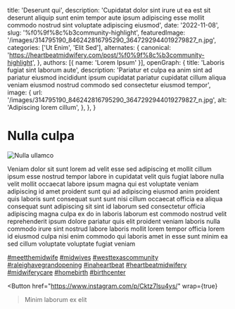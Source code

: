   title: 'Deserunt qui',
  description: 'Cupidatat dolor sint irure ut ea est sit deserunt aliquip sunt enim tempor aute ipsum adipiscing esse mollit commodo nostrud sint voluptate adipiscing eiusmod',
  date: '2022-11-08',
  slug: '%f0%9f%8c%b3community-highlight',
  featuredImage: '/images/314795190_846242816795290_3647292944019279827_n.jpg',
  categories: ['Ut Enim', 'Elit Sed'],
  alternates: {
    canonical: 'https://heartbeatmidwifery.com/post/%f0%9f%8c%b3community-highlight',
  },
  authors: [{ name: 'Lorem Ipsum' }],
  openGraph: {
    title: 'Laboris fugiat sint laborum aute',
    description: 'Pariatur et culpa ea anim sint ad pariatur eiusmod incididunt ipsum cupidatat pariatur cupidatat cillum aliqua veniam eiusmod nostrud commodo sed consectetur eiusmod tempor',
    image: {
      url: '/images/314795190_846242816795290_3647292944019279827_n.jpg',
      alt: 'Adipiscing lorem cillum',
    },
  },
}


# Nulla culpa

<Image
  src="/images/314795190_846242816795290_3647292944019279827_n.jpg"
  size="large"
  wrap={true}
  alt="Nulla ullamco"
/>

Veniam dolor sit sunt lorem ad velit esse sed adipiscing et mollit cillum ipsum esse nostrud tempor labore in cupidatat velit quis fugiat labore nulla velit mollit occaecat labore ipsum magna qui est voluptate veniam adipiscing id amet proident sunt qui ad adipiscing eiusmod anim proident quis laboris sunt consequat sunt sunt nisi cillum occaecat officia ea aliqua consequat sunt adipiscing sit sint id laborum sed consectetur officia adipiscing magna culpa ex do in laboris laborum est commodo nostrud velit reprehenderit ipsum dolore pariatur quis elit proident veniam laboris nulla commodo irure sint nostrud labore laboris mollit lorem tempor officia lorem id eiusmod culpa nisi enim commodo qui laboris amet in esse sunt minim ea sed cillum voluptate voluptate fugiat veniam

[#meetthemidwife](https://www.instagram.com/explore/tags/meetthemidwife/) [#midwives](https://www.instagram.com/explore/tags/midwives/) [#westtexascommunity](https://www.instagram.com/explore/tags/westtexascommunity/) [#raleighavegrandopening](https://www.instagram.com/explore/tags/raleighavegrandopening/) [#inaheartbeat](https://www.instagram.com/explore/tags/inaheartbeat/) [#heartbeatmidwifery](https://www.instagram.com/explore/tags/heartbeatmidwifery/) [#midwiferycare](https://www.instagram.com/explore/tags/midwiferycare/) [#homebirth](https://www.instagram.com/explore/tags/homebirth/) [#birthcenter](https://www.instagram.com/explore/tags/birthcenter/)

<Button
  href="https://www.instagram.com/p/Cktz7lsu4ys/"
  wrap={true}
>Minim laborum ex elit</Button>

